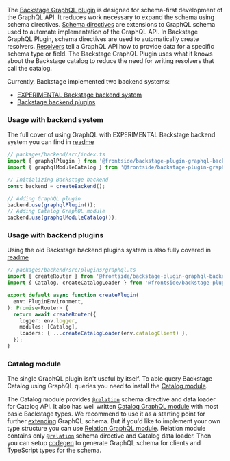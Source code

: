 The [Backstage GraphQL plugin][graphql-backend] is designed for schema-first
development of the GraphQL API. It reduces work necessary to expand the schema
using schema directives. [Schema directives](https://the-guild.dev/graphql/tools/docs/schema-directives)
are extensions to GraphQL schema used to automate implementation of the GraphQL API.
In Backstage GraphQL Plugin, schema directives are used to automatically create
resolvers. [Resolvers](https://graphql.org/learn/execution/) tell a GraphQL API
how to provide data for a specific schema type or field. The Backstage GraphQL
Plugin uses what it knows about the Backstage catalog to reduce the need for
writing resolvers that call the catalog.

Currently, Backstage implemented two backend systems:

- [EXPERIMENTAL Backstage backend system](https://backstage.io/docs/backend-system/)
- [Backstage backend plugins](https://backstage.io/docs/plugins/backend-plugin)

### Usage with backend system

The full cover of using GraphQL with EXPERIMENTAL Backstage backend system you can
find in [readme](https://github.com/thefrontside/playhouse/blob/main/plugins/graphql-backend/README.md)

```typescript
// packages/backend/src/index.ts
import { graphqlPlugin } from '@frontside/backstage-plugin-graphql-backend';
import { graphqlModuleCatalog } from '@frontside/backstage-plugin-graphql-backend-module-catalog';

// Initializing Backstage backend
const backend = createBackend();

// Adding GraphQL plugin
backend.use(graphqlPlugin());
// Adding Catalog GraphQL module
backend.use(graphqlModuleCatalog());
```

### Usage with backend plugins

Using the old Backstage backend plugins system is also fully covered in
[readme](https://github.com/thefrontside/playhouse/blob/main/plugins/graphql-backend/docs/backend-plugins.md)

```typescript
// packages/backend/src/plugins/graphql.ts
import { createRouter } from '@frontside/backstage-plugin-graphql-backend';
import { Catalog, createCatalogLoader } from '@frontside/backstage-plugin-graphql-backend-module-catalog';

export default async function createPlugin(
  env: PluginEnvironment,
): Promise<Router> {
  return await createRouter({
    logger: env.logger,
    modules: [Catalog],
    loaders: { ...createCatalogLoader(env.catalogClient) },
  });
}
```

### Catalog module

The single GraphQL plugin isn't useful by itself. To able query Backstage Catalog
using GraphQL queries you need to install the [Catalog module][catalog-module].

The Catalog module provides [`@relation`](./relation) schema directive and data
loader for Catalog API. It also has well written [Catalog GraphQL module][catalog-schema]
with most basic Backstage types. We recommend to use it as a starting point for
further [extending] GraphQL schema. But if you'd like to implement your own type
structure you can use [Relation GraphQL module][relation-schema]. Relation module
contains only [`@relation`](./relation) schema directive and Catalog data loader.
Then you can setup [codegen] to generate GraphQL schema for clients and TypeScript
types for the schema.

[graphql-backend]: https://github.com/thefrontside/playhouse/blob/main/plugins/graphql-backend
[catalog-module]: https://github.com/thefrontside/playhouse/blob/main/plugins/graphql-backend-module-catalog
[catalog-schema]: https://github.com/thefrontside/playhouse/blob/main/plugins/graphql-backend-module-catalog/src/catalog
[relation-schema]: https://github.com/thefrontside/playhouse/blob/main/plugins/graphql-backend-module-catalog/src/relation
[extending]: ./extending
[codegen]: ./codegen

